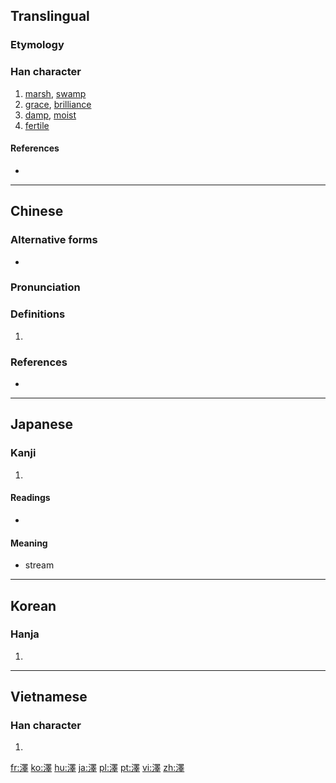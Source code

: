 ==Translingual==
{{Han simplified forms|澤|沢|泽}}

===Etymology===
{{Han compound|水|睪|c1=s|c2=p|t1=water|ls=psc}}

===Han character===
{{Han char|rn=85|rad=水|as=13|sn=16|four=36141|canj=EWLJ|ids=⿰氵睪}}

# [[marsh]], [[swamp]]
# [[grace]], [[brilliance]]
# [[damp]], [[moist]]
# [[fertile]]

====References====
* {{Han ref|kx=0652.440|dkj=18383|dj=1062.320|hdz=31757.010|uh=6FA4|ud=28580|bh=BF41|bd=48961}}

----

==Chinese==
{{zh-forms|s=泽}}

===Alternative forms===
* {{zh-l|沢}}

===Pronunciation===
{{zh-pron
|m=zé,shì,yì,duó
|c=zaak6
|mc=y
|oc=y
|ma=
|cat=n,a
}}

===Definitions===
{{zh-hanzi}}

# {{rfdef|lang=zh}}

===References===
* {{R:twedu|A02346}}

----

==Japanese==

===Kanji===
{{ja-kanji|grade=|rs=水13|style=ky|shin=沢}}

# {{defn|lang=ja|sort=水13}}

====Readings====
* {{ja-readings|on=[[たく]] (taku)|kun=[[さわ]] (sawa)}}

====Meaning====
{{rfc-header|Meaning|lang=ja}}
* stream

----

==Korean==

===Hanja===
{{ko-hanja|hangeul=[[택]], [[석]]|eumhun=|rv=taek, seok|mr=t'aek, sŏk|y=thayk, sek}}

# {{defn|lang=ko|sort=水13}}

----

==Vietnamese==

===Han character===
{{vi-hantu|[[trạch]], [[rạch]], [[chích]]|rs=水13}}

# {{defn|lang=vi|sort=水13}}

[[fr:澤]]
[[ko:澤]]
[[hu:澤]]
[[ja:澤]]
[[pl:澤]]
[[pt:澤]]
[[vi:澤]]
[[zh:澤]]